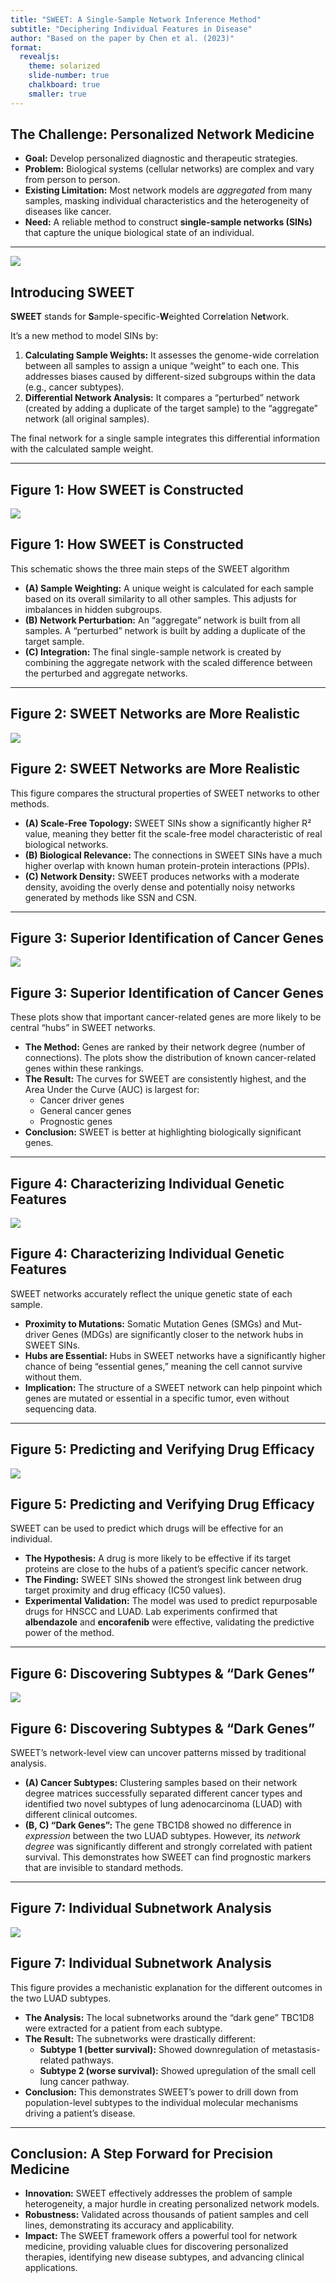 ```yaml
---
title: "SWEET: A Single-Sample Network Inference Method"
subtitle: "Deciphering Individual Features in Disease"
author: "Based on the paper by Chen et al. (2023)"
format: 
  revealjs:
    theme: solarized
    slide-number: true
    chalkboard: true
    smaller: true
---
```


## The Challenge: Personalized Network Medicine

- **Goal:** Develop personalized diagnostic and therapeutic strategies.
- **Problem:** Biological systems (cellular networks) are complex and vary from person to person.
- **Existing Limitation:** Most network models are *aggregated* from many samples, masking individual characteristics and the heterogeneity of diseases like cancer.
- **Need:** A reliable method to construct **single-sample networks (SINs)** that capture the unique biological state of an individual.


---

![](https://ars.els-cdn.com/content/image/1-s2.0-S2589004219300872-fx1_lrg.jpg){fig-align="center"}

## Introducing SWEET

**SWEET** stands for **S**ample-specific-**W**eighted Corr**e**lation N**et**work.

It's a new method to model SINs by:

1.  **Calculating Sample Weights:** It assesses the genome-wide correlation between all samples to assign a unique "weight" to each one. This addresses biases caused by different-sized subgroups within the data (e.g., cancer subtypes).
2.  **Differential Network Analysis:** It compares a "perturbed" network (created by adding a duplicate of the target sample) to the "aggregate" network (all original samples).

The final network for a single sample integrates this differential information with the calculated sample weight.

***

## Figure 1: How SWEET is Constructed

![](https://oup.silverchair-cdn.com/oup/backfile/Content_public/Journal/bib/24/2/10.1093_bib_bbad032/1/bbad032f1.jpeg?Expires=1759322905&Signature=WD2KQEuF1H1NGuhjfH7QblwaMvN1e9-gqmCFl8E8wmR5PUexLCTP1eq4hnSB5m9i74yN7Qpw8k4ZT0EYlJnqw9x-u3nv5ckdZ0nb-PSC1GjV~05xvBV7RWllOLZTfOMeQjZZKnNjeWNXJRN8T0yha4Nb4m9Dc38AphT4woFFq94UxpYuJMgPz7SvEiqcy8DgrituLCfvss84F2~dd3QR9iNkx3p-JqwyRhs0iIIU3tahDCvVRwGnonTQhRFP0Io40zrFRkxUM6cOEqzY7vfCtylObC1L0gH0f6vD4F4gQ-8wl7~nTVXcXxPsjDyeFNRXDkuVNaK402VMVDP~RqHv7A__&Key-Pair-Id=APKAIE5G5CRDK6RD3PGA){fig-align="center"}

## Figure 1: How SWEET is Constructed

This schematic shows the three main steps of the SWEET algorithm

-   **(A) Sample Weighting:** A unique weight is calculated for each sample based on its overall similarity to all other samples. This adjusts for imbalances in hidden subgroups.
-   **(B) Network Perturbation:** An "aggregate" network is built from all samples. A "perturbed" network is built by adding a duplicate of the target sample.
-   **(C) Integration:** The final single-sample network is created by combining the aggregate network with the scaled difference between the perturbed and aggregate networks.

***

## Figure 2: SWEET Networks are More Realistic

![](https://oup.silverchair-cdn.com/oup/backfile/Content_public/Journal/bib/24/2/10.1093_bib_bbad032/1/bbad032f2.jpeg?Expires=1759323024&Signature=3IL4hHobVgvUGzg3P~jpGKaORH0WLjSSXLv06b1KNESgeqU4WHnpiVADpRsVXLcgg2upNcRLNwWZWD8eoori2hfXSFpRcbdU6ILZQQ1cgqVtFudLlWJm7fhy4da2d35YsWKhLzFtJvu26UPDlzh44UrDA1xLsLiPaolmz~7e8nZzNyGSTriphQCl6XJSGcu99TWHv-LJ5L-Us~tRceQgLGr-6pveVXAT7dJ3QPdu4N5EajbEQxXhoO50Cgodx~u7STZU~58FBW9TNvrRN-adyLl4~Sel1dvJxxL2PV87RxvJiF-nOa0wq3GidKsUbyOG9A~nKo5umVfGiBNM2Zmgrw__&Key-Pair-Id=APKAIE5G5CRDK6RD3PGA){fig-align="center"}

## Figure 2: SWEET Networks are More Realistic

This figure compares the structural properties of SWEET networks to other methods.

-   **(A) Scale-Free Topology:** SWEET SINs show a significantly higher R² value, meaning they better fit the scale-free model characteristic of real biological networks.
-   **(B) Biological Relevance:** The connections in SWEET SINs have a much higher overlap with known human protein-protein interactions (PPIs).
-   **(C) Network Density:** SWEET produces networks with a moderate density, avoiding the overly dense and potentially noisy networks generated by methods like SSN and CSN.

***


## Figure 3: Superior Identification of Cancer Genes

![](https://oup.silverchair-cdn.com/oup/backfile/Content_public/Journal/bib/24/2/10.1093_bib_bbad032/1/bbad032f3.jpeg?Expires=1759323074&Signature=W493LxXf947GKoipSlw~BsReLOaEVpdgIZW2mmAc5ufTetcxcAV667y40SaYqJXiGB6w9LmtPxG0q7pOdo4QfkACiBEX-xBdNnflbopp0DUWrPEXnU0GahrFajIZFzK3LXqlI9h0gK~p36ViwXkwGJGOsZLgOsK-5mXA8qFX91MMU-j9WMq6Y4cUecTZMU-N0XnonZk-aG7LF497OyS9fdmTVm5DTE5kx0HGDYp1P6swehjjScLc1BBWrGH9MgdbowmW5EE34ZeeNGBgj-hOgnAJ5rU10heA2ZCiSbeuXz6xD0oOFsg4xaaVvSlnOPMDpZVSVk1tZ~84wzSHdjWhtw__&Key-Pair-Id=APKAIE5G5CRDK6RD3PGA){fig-align="center"}

## Figure 3: Superior Identification of Cancer Genes

These plots show that important cancer-related genes are more likely to be central "hubs" in SWEET networks.

-   **The Method:** Genes are ranked by their network degree (number of connections). The plots show the distribution of known cancer-related genes within these rankings.
-   **The Result:** The curves for SWEET are consistently highest, and the Area Under the Curve (AUC) is largest for:
    -   Cancer driver genes
    -   General cancer genes
    -   Prognostic genes
-   **Conclusion:** SWEET is better at highlighting biologically significant genes.

***

## Figure 4: Characterizing Individual Genetic Features

![](https://oup.silverchair-cdn.com/oup/backfile/Content_public/Journal/bib/24/2/10.1093_bib_bbad032/1/bbad032f4.jpeg?Expires=1759323326&Signature=DBnej-UXIwO64utoCNbcyrGogZRX9yCJBWTKqZWqCAi-Ntw36JCoMVT91XSY6lhx3RCRdW71ChcC1f~QeInbjkPKWnMGlSeuTeeF797AuRTDptW1kAPS81EW56EypkUWHiCuZODf7ijE-o-PZHHC9mqLn0gEVIFTTnaAnJpciXoWVD1f6qprwKAO4SOlrYuRPBRWwshOGjL5npWxHiuDfXuKRarhfyw3j7Zil9rswfkK5yXa5q1eK68i1pYA-q5H5jwRHDmgeiaRxmVBoE91whncw1CHKX4~Q0ZsOrNJFq4DSSXVsgdZmQ8yGRPbnWazNkob74otN81PRIOTpmvvXQ__&Key-Pair-Id=APKAIE5G5CRDK6RD3PGA){fig-align="center"}

## Figure 4: Characterizing Individual Genetic Features

SWEET networks accurately reflect the unique genetic state of each sample.

-   **Proximity to Mutations:** Somatic Mutation Genes (SMGs) and Mut-driver Genes (MDGs) are significantly closer to the network hubs in SWEET SINs.
-   **Hubs are Essential:** Hubs in SWEET networks have a significantly higher chance of being "essential genes," meaning the cell cannot survive without them.
-   **Implication:** The structure of a SWEET network can help pinpoint which genes are mutated or essential in a specific tumor, even without sequencing data.

***

## Figure 5: Predicting and Verifying Drug Efficacy

![](https://oup.silverchair-cdn.com/oup/backfile/Content_public/Journal/bib/24/2/10.1093_bib_bbad032/1/bbad032f5.jpeg?Expires=1759323368&Signature=buepEusVyAdlA-Mf0SAvJC2R5LFoB2RCIhhKbYYCjFPiTAOeWrJuJ2Ir9RhAkc95C6yTYtOCNsxnujQtjruqJpn65o1R9lpG1i6Nz4KzFsEA8~cBP-Ub2QFIxj6-Pn7vSSgwzlhfHEYErnhYmJQsxERxlq8Xtejxd-6DfJ8GXrynzTF2dWhAVCQmU6JKP5ALmt0FceH383cin-C3RBDGsQiMPIObC6gz7GX3ieD0uznkFqOu0oL1gY01he0VAoC-tQ5-7WXquqH8GA6AwOHnyTvzuL~N7aEjMJ91eYepxMBL~6Uz9UKD7C63c5n5KYJDHxBGVLx6sCyDyMfV-7oKuA__&Key-Pair-Id=APKAIE5G5CRDK6RD3PGA){fig-align="center"}

## Figure 5: Predicting and Verifying Drug Efficacy

SWEET can be used to predict which drugs will be effective for an individual.

-   **The Hypothesis:** A drug is more likely to be effective if its target proteins are close to the hubs of a patient's specific cancer network.
-   **The Finding:** SWEET SINs showed the strongest link between drug target proximity and drug efficacy (IC50 values).
-   **Experimental Validation:** The model was used to predict repurposable drugs for HNSCC and LUAD. Lab experiments confirmed that **albendazole** and **encorafenib** were effective, validating the predictive power of the method.

***

## Figure 6: Discovering Subtypes & "Dark Genes"

![](https://oup.silverchair-cdn.com/oup/backfile/Content_public/Journal/bib/24/2/10.1093_bib_bbad032/1/bbad032f6.jpeg?Expires=1759323403&Signature=O4FybNp3fcfu6io8xaLHwylLXTuW7nnaeXug9s~5OhT3bP46cndwcE98qPdNBeNE0t6MnQUbWs6GK8BCcCOVqN1XuP5kGjoUu8-2~A3k~wrEhHASbTCkiqCjFUCXBt9khAG8t6tIJtBY8-pyowHS3nbEsQPuk7KoHGwZKLkG0yfVq4QMuErRorlyLOgRhOho39WYmwTmrhPRKlzQLGcWbeeowUSAck1uLEsmMUp~zVB8hJDk0mFAAnY7mnIVI25ibVc9XZwDWKl1rlo5ZFHDbdhVuxDWlb95W9uUaA3J6xowg-toFaLMHBeEanx8a0fvP7mL5bZ12eX-XqKuNINNTQ__&Key-Pair-Id=APKAIE5G5CRDK6RD3PGA){fig-align="center"}

## Figure 6: Discovering Subtypes & "Dark Genes"

SWEET's network-level view can uncover patterns missed by traditional analysis.

-   **(A) Cancer Subtypes:** Clustering samples based on their network degree matrices successfully separated different cancer types and identified two novel subtypes of lung adenocarcinoma (LUAD) with different clinical outcomes.
-   **(B, C) "Dark Genes":** The gene TBC1D8 showed no difference in *expression* between the two LUAD subtypes. However, its *network degree* was significantly different and strongly correlated with patient survival. This demonstrates how SWEET can find prognostic markers that are invisible to standard methods.

***

## Figure 7: Individual Subnetwork Analysis

![](https://oup.silverchair-cdn.com/oup/backfile/Content_public/Journal/bib/24/2/10.1093_bib_bbad032/1/bbad032f7.jpeg?Expires=1759323422&Signature=Q5ehcpAari7zB56OKE3iyGo3AS7ibAUSuiBT9pAYlFDBzgecf7H8UmqGxM1avm6y7f64a6WQeVO3VC6PpJJ-ZZDdX~CwOmqRN2RwVL4wFEKJJaT5V2oASvLJlP~lHALer2caTWl-sXPAkdScMPyPgotX95wHVz8QHs2Fd5xaCQ~Ta7wA1Xa6PkyoEw4SApka0L9UaQS5C7Ak7Cb1jEonJssyUlWyqN4cIdLPc0IztIe-pmYBEI0u8uo85Gm7os5ERK1eK2cu9r-90VYNLVU9LD-pScReunN~om5-ZyE01TzJvnz7XUrpMA~rlVBOm~lbA-p5V~V0Prhd6GYWVUJosQ__&Key-Pair-Id=APKAIE5G5CRDK6RD3PGA){fig-align="center"}

## Figure 7: Individual Subnetwork Analysis

This figure provides a mechanistic explanation for the different outcomes in the two LUAD subtypes.

-   **The Analysis:** The local subnetworks around the "dark gene" TBC1D8 were extracted for a patient from each subtype.
-   **The Result:** The subnetworks were drastically different:
    -   **Subtype 1 (better survival):** Showed downregulation of metastasis-related pathways.
    -   **Subtype 2 (worse survival):** Showed upregulation of the small cell lung cancer pathway.
-   **Conclusion:** This demonstrates SWEET's power to drill down from population-level subtypes to the individual molecular mechanisms driving a patient's disease.

***

## Conclusion: A Step Forward for Precision Medicine

-   **Innovation:** SWEET effectively addresses the problem of sample heterogeneity, a major hurdle in creating personalized network models.
-   **Robustness:** Validated across thousands of patient samples and cell lines, demonstrating its accuracy and applicability.
-   **Impact:** The SWEET framework offers a powerful tool for network medicine, providing valuable clues for discovering personalized therapies, identifying new disease subtypes, and advancing clinical applications.
